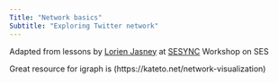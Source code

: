 ```yaml
---
Title: "Network basics"
Subtitle: "Exploring Twitter network"
---
```


Adapted from lessons by [Lorien Jasney](https://www.lorienjasny.com/) at [SESYNC](https://www.sesync.org/) Workshop on SES 











Great resource for igraph is (https://kateto.net/network-visualization)